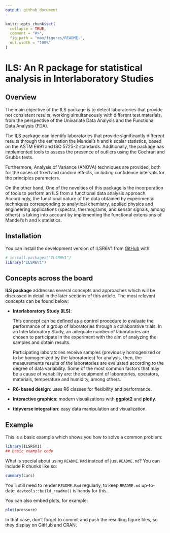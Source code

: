 ```yaml
---
output: github_document
---
```


<!-- README.md is generated from README.Rmd. Please edit that file -->

```r
knitr::opts_chunk$set(
  collapse = TRUE,
  comment = "#>",
  fig.path = "man/figures/README-",
  out.width = "100%"
)
```

# ILS: An R package for statistical analysis in Interlaboratory Studies


<!-- badges: start -->
<!-- badges: end -->

## Overview

The main objective of the ILS package is to detect laboratories that provide not consistent
results, working simultaneously with different test materials, from the perspective
of the Univariate Data Analysis and the Functional Data Analysis (FDA).

The ILS package can identify laboratories that provide significantly different
results through the estimation the Mandel’s h and k scalar statistics, based
on the ASTM E691 and ISO 5725-2 standards. Additionally, the package has implemented
tools to assess the presence of outliers using the Cochran and Grubbs tests.

Furthermore, Analysis of Variance (ANOVA) techniques are provided, both for the
cases of fixed and random effects, including confidence intervals for the
principles parameters.

On the other hand, One of the novelties of this package is the incorporation of
tools to perform an ILS from a functional data analysis approach. Accordingly, the
functional nature of the data obtained by experimental techniques corresponding
to analytical chemistry, applied physics and engineering applications (spectra,
thermograms, and sensor signals, among others) is taking into account by implementing
the functional extensions of Mandel’s h and k statistics.

## Installation

You can install the development version of ILSR6V1 from [GitHub](https://github.com/) with:

``` r
# install.packages("ILSR6V1")
library("ILSR6V1")
```

## Concepts across the board

**ILS package** addresses several concepts and approaches which will be discussed
in detail in the later sections of this article. The most relevant concepts can be
found below:

-   **Interlaboratory Study (ILS)**:

    This concept can be defined as a control procedure to
    evaluate the performance of a group of laboratories through a collaborative
    trials. In an Interlaboratory Study, an adequate number of laboratories are
    chosen to participate in the experiment with the aim of analyzing the samples
    and obtain results.
    
    Participating laboratories receive samples (previously homogenized or to be
    homogenized by the laboratories) for analysis, then, the measurements results of
    the laboratories are evaluated according to the degree of data variability. Some
    of the most common factors that may be a cause of variability are: the equipment
    of laboratories, operators, materials, temperature and humidity, among others.

-   **R6-based design**: uses R6 classes for flexibility and performance.
-   **Interactive graphics**: modern visualizations with **ggplot2** and **plotly**.
-   **tidyverse integration**: easy data manipulation and visualization.


## Example

This is a basic example which shows you how to solve a common problem:

```r
library(ILSR6V1)
## basic example code
```

What is special about using `README.Rmd` instead of just `README.md`? You can include R chunks like so:

```r
summary(cars)
```

You'll still need to render `README.Rmd` regularly, to keep `README.md` up-to-date. `devtools::build_readme()` is handy for this.

You can also embed plots, for example:

```r
plot(pressure)
```

In that case, don't forget to commit and push the resulting figure files, so they display on GitHub and CRAN.
